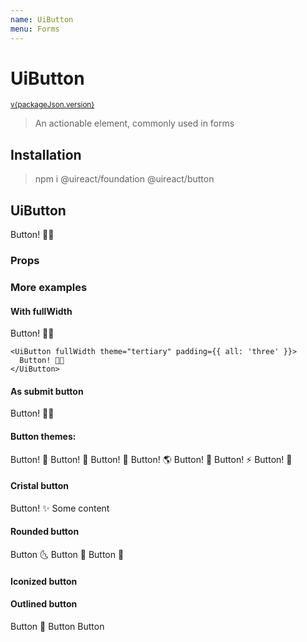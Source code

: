 ```yaml
---
name: UiButton
menu: Forms
---
```






# UiButton

<sup>
  <a href="https://github.com/inavac182/ui-react/blob/main/packages/button/" target="_blank">
    v{packageJson.version}
  </a>
</sup>

> An actionable element, commonly used in forms

## Installation

> npm i @uireact/foundation @uireact/button

## UiButton

<Playground>
  <UiButton>
    <UiSpacing margin={{ all: Sizing.three }}>Button! 💅🏾</UiSpacing>
  </UiButton>
</Playground>

### Props

<Props of={UiButton} />

### More examples

#### With fullWidth

<Playground>
  <UiGrid cols={2} rows={1} colsGap={20} justifyItems="center">
    <UiButton fullWidth padding={{ all: 'three' }}>
      Button! 💅🏾
    </UiButton>

    <UiButton fullWidth theme="tertiary" padding={{ all: 'three' }}>
      Button! 💅🏾
    </UiButton>

  </UiGrid>
</Playground>

#### As submit button

<Playground>
  <form>
    <UiButton theme="secondary" type="submit">
      Button! 💅🏾
    </UiButton>
  </form>
</Playground>

#### Button themes:

<Playground>
  <UiGrid cols={{ small: 1, medium: 5, large: 7, xlarge: 7 }} colsGap={5} rowsGap={5} justifyItems="center">
    <UiButton fullWidth padding={{ all: 'three' }}>
      Button! 🐬
    </UiButton>
    <UiButton fullWidth theme="secondary" padding={{ all: 'three' }}>
      Button! 🐉
    </UiButton>
    <UiButton fullWidth theme="tertiary" padding={{ all: 'three' }}>
      Button! 🌹
    </UiButton>
    <UiButton fullWidth theme="positive" padding={{ all: 'three' }}>
      Button! 🌎
    </UiButton>
    <UiButton fullWidth theme="negative" disabled padding={{ all: 'three' }}>
      Button! 🌈
    </UiButton>
    <UiButton fullWidth theme="error" padding={{ all: 'three' }}>
      Button! ⚡️
    </UiButton>
    <UiButton fullWidth theme="warning" padding={{ all: 'three' }}>
      Button! 🌋
    </UiButton>
  </UiGrid>
</Playground>

#### Cristal button

<Playground>
  <UiCard>
    <UiFlexGrid gap="three">
      <UiButton theme="tertiary" cristal padding={{ all: 'three' }}>
        Button! ✨
      </UiButton>
      Some content
    </UiFlexGrid>
  </UiCard>
</Playground>

#### Rounded button

<Playground>
  <UiCard weight="200" category="positive">
    <UiFlexGrid gap="three">
      <UiButton rounded>
        <UiText>Button 🌜</UiText>
      </UiButton>
      <UiButton rounded outlined theme="secondary">
        <UiText>Button 🍻</UiText>
      </UiButton>
      <UiButton rounded cristal theme="tertiary">
        <UiText>Button 📡</UiText>
      </UiButton>
    </UiFlexGrid>
  </UiCard>
</Playground>

#### Iconized button

<Playground>
  <UiCard weight="10">
    <UiFlexGrid gap="three" alignItems="center">
      <UiButton iconized theme="primary">
        <UiIcon icon="EarthAmericas" size="xlarge" />
      </UiButton>
      <UiButton iconized theme="secondary">
        <UiIcon icon="EarthEuropa" size="large" />
      </UiButton>
      <UiButton iconized theme="tertiary">
        <UiIcon icon="EarthAsia" size="regular" />
      </UiButton>
      <UiButton iconized theme="positive">
        <UiIcon icon="EarthAfrica" size="small" />
      </UiButton>
      <UiButton iconized theme="error">
        <UiIcon icon="BadgeCheck" size="xsmall" />
      </UiButton>
    </UiFlexGrid>
  </UiCard>
</Playground>

#### Outlined button

<Playground>
  <UiCard category="primary" weight="10">
    <UiFlexGrid gap="three">
      <UiButton outlined theme="tertiary">
        <UiText>Button 🐼</UiText>
      </UiButton>
      <UiButton outlined theme="secondary">
        <UiText>
          Button <UiIcon icon="Refresh" />
        </UiText>
      </UiButton>
      <UiButton outlined rounded theme="positive">
        <UiText>
          Button <UiIcon icon="VideoCameraVintage" />
        </UiText>
      </UiButton>
    </UiFlexGrid>
  </UiCard>
</Playground>
